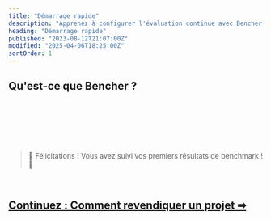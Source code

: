 ```yaml
---
title: "Démarrage rapide"
description: "Apprenez à configurer l'évaluation continue avec Bencher Cloud"
heading: "Démarrage rapide"
published: "2023-08-12T21:07:00Z"
modified: "2025-04-06T18:25:00Z"
sortOrder: 1
---
```



## Qu'est-ce que Bencher ?

<BencherIntro />

<br />

<InstallBencherCli />

<br />

<BenchmarkHarness />

<br />

<TrackBenchmarks />

<br />
<br />

> 🐰 Félicitations ! Vous avez suivi vos premiers résultats de benchmark ! 🎉

<br />

<h2><a href="/fr/docs/how-to/claim/">Continuez : Comment revendiquer un projet ➡</a></h2>
